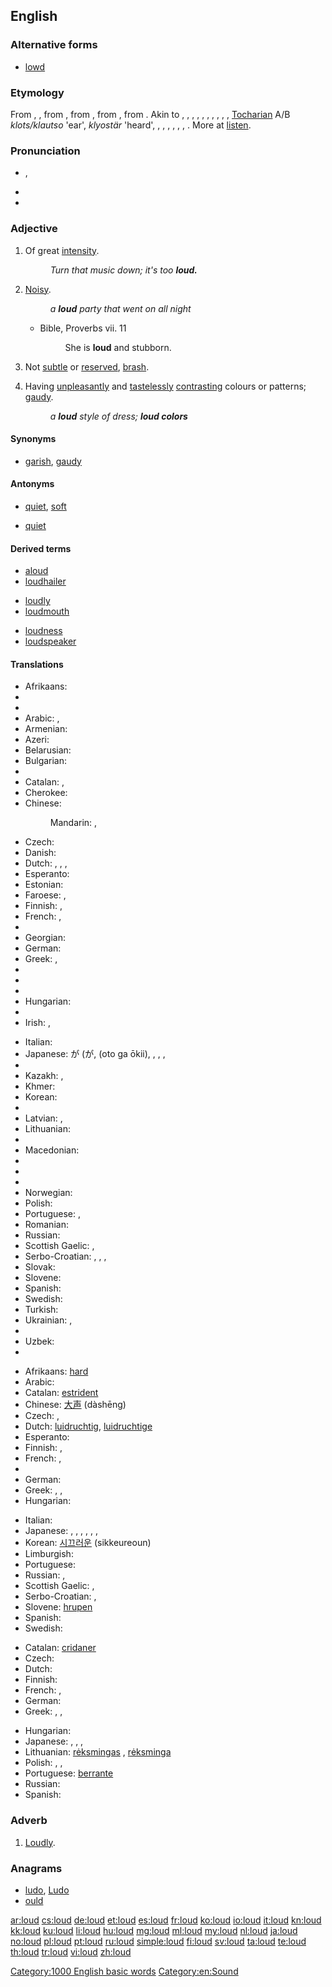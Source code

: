 {{also|Loud}}
==English==

===Alternative forms===
* [[lowd]] {{qualifier|obsolete}}

===Etymology===
From {{etyl|enm|en}} {{term|loud|lang=enm}}, {{term|lud|lang=enm}}, from {{etyl|ang|en}} {{term|hlud|hlūd|loud, noisy, sounding, sonorous|lang=ang}}, from {{etyl|gem-pro|en}} {{term/t|gem-pro|*hlūþaz||heard}}, from {{etyl|ine-pro|en}} {{term/t|ine-pro|*ḱlewtos||heard, famous}}, from {{etyl|ine-pro|en}} {{term/t|ine-pro|*ḱlew-||to hear}}. Akin to {{etyl|sco|-}} {{term|loud|lang=sco}}, {{term|lowd||loud|lang=sco}}, {{etyl|fy|-}} {{term|lûd||loud|lang=fy}}, {{etyl|nl|-}} {{term|luid||loud|lang=nl}}, {{etyl|nds|-}} {{term|lud||loud|lang=nds}}, {{etyl|de|-}} {{term|laut||loud|lang=de}}, {{etyl|ga|-}} {{term|clú||repute|lang=ga}}, {{etyl|cy|-}} {{term|clywed||heard|lang=cy}}, {{term|clod||praise|lang=cy}}, {{etyl|la|-}} {{term|inclutus||famous|lang=la}}, [[Tocharian]] A/B ''klots/klautso'' 'ear', ''klyostär'' 'heard', {{etyl|grc|-}} {{term|κλυτός||famous|tr=klútós|lang=grc}}, {{etyl|sq|-}} {{term|quaj||to name, call|lang=sq}}, {{term|shquar||famous, notorious|lang=sq}}, {{etyl|xcl|-}} {{term|լու|tr=lu||the act of hearing|lang=xcl}}, {{etyl|cu|-}} {{term|слава||glory|tr=slava|lang=cu}}, {{term|слово||word|tr=slovo|lang=cu}}, {{etyl|sa|-}} {{term|श्रव||glory|tr=śráva|lang=sa}}. More at [[listen]].

===Pronunciation===
* {{IPA|/laʊd/}}, {{X-SAMPA|/laUd/}}
* {{audio|en-us-loud.ogg|Audio (US)}}
* {{rhymes|aʊd}}

===Adjective===
{{en-adj|er}}

# {{context|of a sound|lang=en}} Of great [[intensity]].
#: ''Turn that music down; it's too '''loud.'''''
# {{context|of a person, thing, event, etc|lang=en}} [[noisy|Noisy]].
#: ''a '''loud''' party that went on all night''
#* Bible, Proverbs vii. 11
#*: She is '''loud''' and stubborn.
# {{context|of a person, event, etc|lang=en}} Not [[subtle]] or [[reserved]], [[brash]].
# {{context|of clothing, decorations, etc|lang=en}} Having [[unpleasant]]ly and [[tasteless]]ly [[contrast]]ing colours or patterns; [[gaudy]].
#: ''a '''loud''' style of dress; '''loud colors'''''

====Synonyms====
* {{sense|of clothing, etc}} [[garish]], [[gaudy]]

====Antonyms====
* {{sense|sound}} [[quiet]], [[soft]]
* {{sense|person}} [[quiet]]

====Derived terms====
{{rel-top3|Terms derived from ''loud'' (adjective)}}
* [[aloud]]
* [[loudhailer]]
{{rel-mid3}}
* [[loudly]]
* [[loudmouth]]
{{rel-mid3}}
* [[loudness]]
* [[loudspeaker]]
{{rel-bottom}}

====Translations====
{{trans-top|of a sound}}
* Afrikaans: {{t-|af|hard}}
* {{trreq|sq}}
* {{trreq|am}}
* Arabic: {{qualifier|indefinite}} {{t-|ar|عال|alt=عالٍ|tr=ʿālin}}, {{qualifier|definite}} {{t-|ar|عالي|tr=al-ʿāliyy|alt=العالي}}
* Armenian: {{t+|hy|բարձր|tr=barjr}}
* Azeri: {{t+|az|uca}}
* Belarusian: {{t-|be|гучны|tr=húčny|sc=Cyrl}}
* Bulgarian: {{t+|bg|гръмък|tr=grǎ̀mǎk|sc=Cyrl}}
* {{trreq|my}}
* Catalan: {{t+|ca|fort}}, {{t+|ca|alt}}
* Cherokee: {{t-|chr|ᎠᏍᏓᏯ|tr=asdaya|sc=Cher}}
* Chinese:
*: Mandarin: {{t|cmn|大聲|alt=大聲的|sc=Hani}}, {{t|cmn|大声|tr=dàshēng de|alt=大声的|sc=Hani}}
* Czech: {{t+|cs|hlasitý}}
* Danish: {{t+|da|høj}}
* Dutch: {{t+|nl|luid}}, {{t+|nl|luide}}, {{t+|nl|hard}}, {{t+|nl|harde}}
* Esperanto: {{t-|eo|laŭta}}
* Estonian: {{t-|et|vali}}
* Faroese: {{t-|fo|høgur}}, {{t-|fo|harður}}
* Finnish: {{t+|fi|äänekäs}}, {{t-|fi|kovalla}}
* French: {{t+|fr|fort|m}}, {{t+|fr|forte|f}}
* {{trreq|gl}}
* Georgian: {{t-|ka|ხმამაღალი|tr=xmamaḡali|sc=Geor}}
* German: {{t+|de|laut}}
* Greek: {{t+|el|ηχηρός|m|tr=ikhiros}}, {{t+|el|δυνατός|m|tr=dinatos}}
* {{trreq|gu}}
* {{trreq|he}}
* {{trreq|hi}}
* Hungarian: {{t+|hu|hangos}}
* {{trreq|io}}
* Irish: {{t+|ga|ard}}, {{t-|ga|glórach}}
{{trans-mid}}
* Italian: {{t+|it|forte|m|f}}
* Japanese: {{l|ja|音}}が{{l|ja|大きい}} ({{l|ja|おと}}が{{l|ja|おおきい}}, (oto ga ōkii), {{qualifier|of a voice}} {{t+|ja|大声|tr=[[おおごえ]], ōgoe|sc=Jpan}}, {{t-|ja|騒々しい|tr=[[そうぞうしい]], sōzōshii|sc=Jpan}}, {{t-|ja|喧しい|tr=[[やかましい]], yakamashii|sc=Jpan}}, {{t-|ja|煩い|tr=[[うるさい]], urusai|sc=Jpan}}
* {{trreq|kn}}
* Kazakh: {{t|kk|қатты|tr=qattı|sc=Cyrl}}, {{t|kk|сартыл|tr=sartıl|sc=Cyrl}}
* Khmer: {{t+|km|ខ្លាំង|tr=klang|sc=Khmr}}
* Korean: {{t+|ko|시끄럽다|tr=sikkeureopda|sc=Kore}}
* {{trreq|ku}}
* Latvian: {{t-|lv|skaļš}}, {{t-|lv|skanīgs}}
* Lithuanian: {{t-|lt|garsus}}
* {{trreq|lb}}
* Macedonian: {{t-|mk|гласен|tr=glásen|sc=Cyrl}}
* {{trreq|mt}}
* {{trreq|mi}}
* {{trreq|mwl}}
* Norwegian: {{t-|no|høy}}
* Polish: {{t+|pl|głośny}}
* Portuguese: {{t+|pt|alto|m}}, {{t+|pt|alta|f}}
* Romanian: {{t-|ro|tare}}
* Russian: {{t+|ru|громкий|tr=grómkij}}
* Scottish Gaelic: {{t-|gd|faramach}}, {{t-|gd|fuaimneach}}
* Serbo-Croatian: {{t-|sh|glasan|alt=glȁsan}}, {{t-|sh|bučan|alt=bȕčan}}, {{t-|sh|гласан}}, {{t-|sh|бучан}}
* Slovak: {{t-|sk|hlasný}}
* Slovene: {{t+|sl|glasen}}
* Spanish: {{t+|es|fuerte|m|f}}
* Swedish: {{t+|sv|hög}}
* Turkish: {{t+|tr|yüksek}}
* Ukrainian: {{t-|uk|голосний|tr=holósnyj|sc=Cyrl}}, {{t-|uk|гучний|tr=húčnyj|sc=Cyrl}}
* {{trreq|ur}}
* Uzbek: {{t-|uz|qichqiroq}}
* {{trreq|vo}}
{{trans-bottom}}

{{trans-top|noisy}}
* Afrikaans: [[hard]]
* Arabic: {{t|ar|عالي|tr=ʕāli}}
* Catalan: [[estrident]]
* Chinese: [[大声]] (dàshēng)
* Czech: {{t+|cs|hlasitý}}, {{t-|cs|hlučný}}
* Dutch: [[luidruchtig]], [[luidruchtige]]
* Esperanto: {{t-|eo|brua}}
* Finnish: {{t+|fi|äänekäs}}, {{t+|fi|kovaääninen}}
* French: {{t+|fr|bruyant|m}}, {{t+|fr|bruyante|f}}
* {{trreq|ka}}
* German: {{t+|de|laut}}
* Greek: {{t+|el|θορυβώδης|m|tr=θorivodis}}, {{t+|el|βροντερός|m|tr=vronteros}}, {{t+|el|βροντώδης|m|tr=vrontodis}}
* Hungarian: {{t+|hu|hangos}}
{{trans-mid}}
* Italian: {{t+|it|rumoroso|m}}
* Japanese: {{t-|ja|煩い|tr=[[うるさい]], [[urusai]]|sc=Jpan}}, {{t+|ja|姦しい|tr=[[かしましい]], [[kashimashii]]|sc=Jpan}}, {{t-|ja|囂しい|tr=[[かまびすしい]], [[kamabisushii]]|sc=Jpan}}, {{t-|ja|騒がしい|tr=[[さわがしい]], [[sawagashii]]|sc=Jpan}}, {{t-|ja|騒々しい|tr=[[そうぞうしい]], [[sōzōshii]]|sc=Jpan}}, {{t-|ja|騒然|tr=[[そうぜん]], [[sōzen]]|sc=Jpan}}, {{t-|ja|喧しい|tr=[[やかましい]], [[yakamashii]]|sc=Jpan}}
* Korean: [[시끄러운]] (sikkeureoun)
* Limburgish: {{t+|li|helle}}
* Portuguese: {{t+|pt|barulhento}}
* Russian: {{t+|ru|громкий|tr=grómkij}}, {{t+|ru|шумный|tr=šúmnyj}}
* Scottish Gaelic: {{t-|gd|faramach}}, {{t-|gd|fuaimneach}}
* Serbo-Croatian: {{t-|sh|glasan|alt=glȁsan}}, {{t-|sh|bučan|alt=bȕčan}}
* Slovene: [[hrupen]]
* Spanish: {{t+|es|ruidoso}}
* Swedish: {{t+|sv|ljudlig}}
{{trans-bottom}}

{{trans-top|of a colour, clothing, etc.}}
* Catalan: [[cridaner]]
* Czech: {{t-|cs|křiklavý}}
* Dutch: {{t+|nl|vloekend}}
* Finnish: {{t-|fi|räikeä}}
* French: {{t+|fr|voyant|m}}, {{t+|fr|voyante|f}}
* German: {{t+|de|grell}}
* Greek: {{t+|el|φανταχτερός|m|tr=fantakhteros}}, {{t+|el|χτυπητός|m|tr=khtipitos}}, {{t+|el|κραυγαλέος|m|tr=kravgaleos}}
{{trans-mid}}
* Hungarian: {{t-|hu|harsány}}
* Japanese: {{t-|ja|派手|alt=派手な|tr=はでな, hade na|sc=Jpan}}, {{t+|ja|けばけばしい|tr=[[kebakebashii]]|sc=Jpan}}, {{t-|ja|どぎつい|tr=[[dogitsui]]|sc=Jpan}}, {{t-|ja|毒々しい|tr=[[どくどくしい]], [[dokudokushii]]|sc=Jpan}}
* Lithuanian: [[rėksmingas]] {{m}}, [[rėksminga]] {{f}}
* Polish: {{t-|pl|krzykliwy|m}}, {{t-|pl|krzykliwa|f}}, {{t-|pl|krzykliwe}}
* Portuguese: [[berrante]]
* Russian: {{t+|ru|кричащий|tr=kričáš'ij}}
* Spanish: {{t-|es|chillón|m}}
{{trans-bottom}}

===Adverb===
{{en-adv}}

# [[loudly|Loudly]].

===Anagrams===
* [[ludo#English|ludo]], [[Ludo#English|Ludo]]
* [[ould#English|ould]]

[[Category:1000 English basic words]]
[[Category:en:Sound]]

[[ar:loud]]
[[cs:loud]]
[[de:loud]]
[[et:loud]]
[[es:loud]]
[[fr:loud]]
[[ko:loud]]
[[io:loud]]
[[it:loud]]
[[kn:loud]]
[[kk:loud]]
[[ku:loud]]
[[li:loud]]
[[hu:loud]]
[[mg:loud]]
[[ml:loud]]
[[my:loud]]
[[nl:loud]]
[[ja:loud]]
[[no:loud]]
[[pl:loud]]
[[pt:loud]]
[[ru:loud]]
[[simple:loud]]
[[fi:loud]]
[[sv:loud]]
[[ta:loud]]
[[te:loud]]
[[th:loud]]
[[tr:loud]]
[[vi:loud]]
[[zh:loud]]
